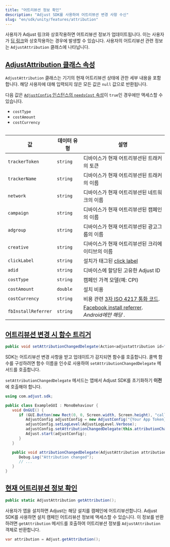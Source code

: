 ```yaml
---
title: "어트리뷰션 정보 확인"
description: "Adjust SDK를 사용하여 어트리뷰션 변경 사항 수신"
slug: "en/sdk/unity/features/attribution"
---
```

사용자가 Adjust 링크와 상호작용하면 어트리뷰션 정보가 업데이트됩니다. 이는 사용자가 [딥 링크](https://help.adjust.com/en/article/deep-links)와 상호작용하는 경우에 발생할 수 있습니다. 사용자의 어트리뷰션 관련 정보는 `AdjustAttribution` 클래스에 나타납니다.

[AdjustAttribution 클래스 속성](adjustattribution-class-properties)
--------------------------------------------------------------

`AdjustAttribution` 클래스는 기기의 현재 어트리뷰션 상태에 관한 세부 내용을 포함합니다. 해당 사용자에 대해 입력되지 않은 모든 값은 `null` 값으로 반환됩니다.
<callout type="note"> 

다음 값은 [`AdjustConfig` 인스턴스의 `needsCost` 속성](/en/sdk/android/configuration#enable-cost-data-sending)이 `true`인 경우에만 액세스할 수 있습니다.

* `costType`
* `costAmount`
* `costCurrency`

</Callout> <table> 

|          값          |  데이터 유형  |                                                      설명                                                       |
|---------------------|----------|---------------------------------------------------------------------------------------------------------------|
| `trackerToken`      | `string` | 디바이스가 현재 어트리뷰션된 트래커의 토큰                                                                                       |
| `trackerName`       | `string` | 디바이스가 현재 어트리뷰션된 트래커의 이름                                                                                       |
| `network`           | `string` | 디바이스가 현재 어트리뷰션된 네트워크의 이름                                                                                      |
| `campaign`          | `string` | 디바이스가 현재 어트리뷰션된 캠페인의 이름                                                                                       |
| `adgroup`           | `string` | 디바이스가 현재 어트리뷰션된 광고그룹의 이름                                                                                      |
| `creative`          | `string` | 디바이스가 현재 어트리뷰션된 크리에이티브의 이름                                                                                    |
| `clickLabel`        | `string` | 설치가 태그된 [click label](https://help.adjust.com/en/article/user-rewards)                                        |
| `adid`              | `string` | 디바이스에 할당된 고유한 Adjust ID                                                                                       |
| `costType`          | `string` | 캠페인 가격 모델\(예: CPI\)                                                                                         |
| `costAmount`        | `double` | 설치 비용                                                                                                         |
| `costCurrency`      | `string` | 비용 관련 [3자 ISO 4217 통화 코드](https://www.iban.com/currency-codes).                                               |
| `fbInstallReferrer` | `string` | [Facebook install referrer](https://developers.facebook.com/docs/app-ads/install-referrer/). *Android에만 해당* . |

</Table> 

[어트리뷰션 변경 시 함수 트리거](trigger-a-function-when-attribution-changes)
----------------------------------------------------------------

```cs
public void setAttributionChangedDelegate(Action<adjustattribution id="sl-md0000000"> attributionChangedDelegate, string sceneName = "Adjust");
```

SDK는 어트리뷰션 변경 사항을 받고 업데이트가 감지되면 함수를 호출합니다. 콜백 함수를 구성하려면 함수 이름을 인수로 사용하여 `setAttributionChangedDelegate` 메서드를 호출합니다.
<callout type="important"> 

`setAttributionChangedDelegate` 메서드는 앱에서 Adjust SDK를 초기화하기 **이전** 에 호출해야 합니다.
</Callout> 

```cs
using com.adjust.sdk;

public class ExampleGUI : MonoBehaviour {
   void OnGUI() {
      if (GUI.Button(new Rect(0, 0, Screen.width, Screen.height), "callback")) {
         AdjustConfig adjustConfig = new AdjustConfig("{Your App Token}", AdjustEnvironmentSandbox);
         adjustConfig.setLogLevel(AdjustLogLevel.Verbose);
         adjustConfig.setAttributionChangedDelegate(this.attributionChangedDelegate);
         Adjust.start(adjustConfig);
      }
   }

   public void attributionChangedDelegate(AdjustAttribution attribution) {
      Debug.Log("Attribution changed");
      // ...
   }
}
```

[현재 어트리뷰션 정보 확인](get-current-attribution-information)
-----------------------------------------------------

```cs
public static AdjustAttribution getAttribution();
```

사용자가 앱을 설치하면 Adjust는 해당 설치를 캠페인에 어트리뷰션합니다. Adjust SDK를 사용하면 설치 캠페인 어트리뷰션 정보에 액세스할 수 있습니다. 이 정보를 반환하려면 `getAttribution` 메서드를 호출하여 어트리뷰션 정보를 `AdjustAttribution` 객체로 반환합니다.

```cs
var attribution = Adjust.getAttribution();
```

